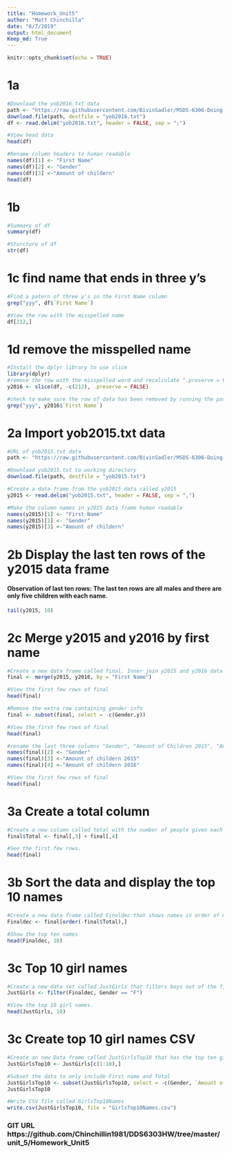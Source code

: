 ```yaml
---
title: "Homework_Unit5"
author: "Matt Chinchilla"
date: "6/7/2019"
output: html_document
Keep_md: True
---
```


```r
knitr::opts_chunk$set(echo = TRUE)
```

# 1a

```r
#Download the yob2016.txt data
path <- "https://raw.githubusercontent.com/BivinSadler/MSDS-6306-Doing-Data-Science/master/Unit%205/yob2016.txt"
download.file(path, destfile = "yob2016.txt")
df <- read.delim("yob2016.txt", header = FALSE, sep = ";")

#View head data
head(df)

#Rename column headers to human readable
names(df)[1] <- "First Name"
names(df)[2] <- "Gender"
names(df)[3] <-"Amount of childern"
head(df)
```

# 1b
```r
#Summary of df
summary(df)

#Sturcture of df
str(df)
```

# 1c find name that ends in three y's
```r
#Find a patern of three y's in the First Name column
grep("yyy", df$`First Name`)

#View the row with the misspelled name
df[212,]
```

# 1d remove the misspelled name
```r
#Install the dplyr library to use slice 
library(dplyr)
#remove the row with the misspelled word and recalculate ".preserve = FALSE" the position values after removing the rows. Name this new daata frame y2016
y2016 <- slice(df, -c(212), .preserve = FALSE)

#check to make sure the row of data has been removed by running the patern matching again
grep("yyy", y2016$`First Name`)
```

# 2a Import yob2015.txt data
```r
#URL of yob2015.txt data
path <- "https://raw.githubusercontent.com/BivinSadler/MSDS-6306-Doing-Data-Science/master/Unit%205/yob2015.txt"

#Download yob2015.txt to working directory
download.file(path, destfile = "yob2015.txt")

#Create a data frame from the yob2015 data called y2015
y2015 <- read.delim("yob2015.txt", header = FALSE, sep = ",")

#Make the column names in y2015 data frame human readable
names(y2015)[1] <- "First Name"
names(y2015)[2] <- "Gender"
names(y2015)[3] <-"Amount of childern"
```

# 2b Display the last ten rows of the y2015 data frame
#### Observation of last ten rows: The last ten rows are all males and there are only five children with each name.
```r
tail(y2015, 10)
```

# 2c Merge y2015 and y2016 by first name
```r
#Create a new data frame called final. Inner join y2015 and y2016 data frames on First name
final <- merge(y2015, y2016, by = "First Name")

#View the first few rows of final
head(final)

#Remove the extra row containing gender info
final <- subset(final, select = -c(Gender.y))

#View the first few rows of final
head(final)

#rename the last three columns "Gender", "Amount of Children 2015", "Amount of Children 2016"
names(final)[2] <- "Gender"
names(final)[3] <-"Amount of childern 2015"
names(final)[4] <-"Amount of childern 2016"

#View the first few rows of final
head(final)
```

# 3a Create a total column
```r
#Create a new column called total with the number of people given each name combined for both years.
final$Total <- final[,3] + final[,4]

#See the first few rows.
head(final)
```

# 3b Sort the data and display the top 10 names
```r
#Create a new data frame called Finaldec that shows names in order of most popular to least. 
Finaldec <- final[order(-final$Total),]

#Show the top ten names
head(Finaldec, 10)
```

# 3c Top 10 girl names
```r
#Create a new data set called JustGirls that filters boys out of the finaldec data set.
JustGirls <- filter(Finaldec, Gender == "F")

#View the top 10 girl names.
head(JustGirls, 10)
```

# 3c Create top 10 girl names CSV
```r
#Create an new Data frame called JustGirlsTop10 that has the top ten girl names
JustGirlsTop10 <- JustGirls[c(1:10),]

#Subset the data to only include First name and Total
JustGirlsTop10 <- subset(JustGirlsTop10, select = -c(Gender, `Amount of childern 2015`, `Amount of childern 2016`))
JustGirlsTop10

#Write CSV file called GirlsTop10Names
write.csv(JustGirlsTop10, file = "GirlsTop10Names.csv")
```

### GIT URL https://github.com/Chinchillin1981/DDS6303HW/tree/master/unit_5/Homework_Unit5